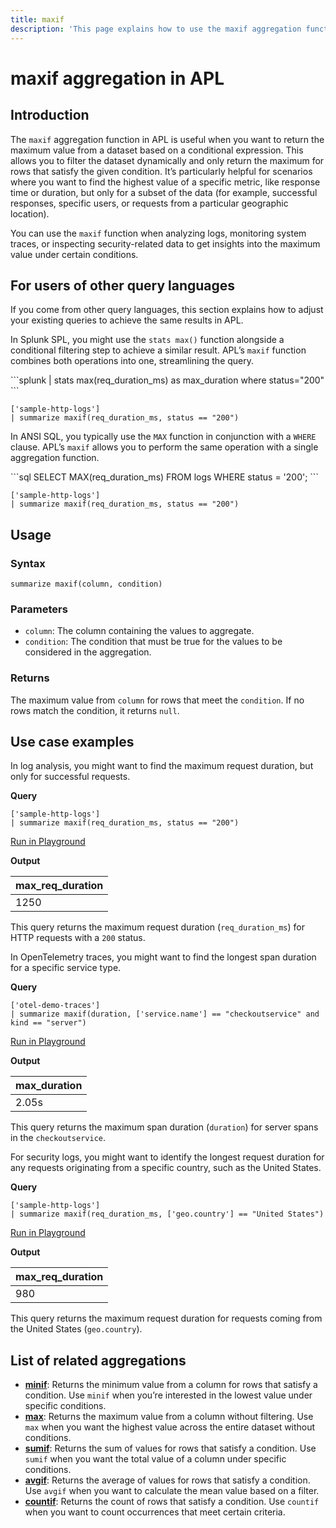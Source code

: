 ```yaml
---
title: maxif
description: 'This page explains how to use the maxif aggregation function in APL.'
---
```


# maxif aggregation in APL

## Introduction

The `maxif` aggregation function in APL is useful when you want to return the maximum value from a dataset based on a conditional expression. This allows you to filter the dataset dynamically and only return the maximum for rows that satisfy the given condition. It’s particularly helpful for scenarios where you want to find the highest value of a specific metric, like response time or duration, but only for a subset of the data (for example, successful responses, specific users, or requests from a particular geographic location).

You can use the `maxif` function when analyzing logs, monitoring system traces, or inspecting security-related data to get insights into the maximum value under certain conditions.

## For users of other query languages

If you come from other query languages, this section explains how to adjust your existing queries to achieve the same results in APL.

<AccordionGroup>
<Accordion title="Splunk SPL users">

In Splunk SPL, you might use the `stats max()` function alongside a conditional filtering step to achieve a similar result. APL’s `maxif` function combines both operations into one, streamlining the query.

<CodeGroup>
```splunk
| stats max(req_duration_ms) as max_duration where status="200"
```

```kusto
['sample-http-logs']
| summarize maxif(req_duration_ms, status == "200")
```
</CodeGroup>

</Accordion>
<Accordion title="ANSI SQL users">

In ANSI SQL, you typically use the `MAX` function in conjunction with a `WHERE` clause. APL’s `maxif` allows you to perform the same operation with a single aggregation function.

<CodeGroup>
```sql
SELECT MAX(req_duration_ms) 
FROM logs 
WHERE status = '200';
```

```kusto
['sample-http-logs']
| summarize maxif(req_duration_ms, status == "200")
```
</CodeGroup>

</Accordion>
</AccordionGroup>

## Usage

### Syntax

```kusto
summarize maxif(column, condition)
```

### Parameters

- `column`: The column containing the values to aggregate.
- `condition`: The condition that must be true for the values to be considered in the aggregation.

### Returns

The maximum value from `column` for rows that meet the `condition`. If no rows match the condition, it returns `null`.

## Use case examples

<Tabs>
<Tab title="Log analysis">

In log analysis, you might want to find the maximum request duration, but only for successful requests.

**Query**

```kusto
['sample-http-logs']
| summarize maxif(req_duration_ms, status == "200")
```

[Run in Playground](https://play.axiom.co/axiom-play-qf1k/query?initForm=%7B%22apl%22%3A%22%5B'sample-http-logs'%5D%20%7C%20summarize%20maxif(req_duration_ms,%20status%20%3D%3D%20'200')%22%7D)

**Output**

| max_req_duration |
|------------------|
| 1250             |

This query returns the maximum request duration (`req_duration_ms`) for HTTP requests with a `200` status.

</Tab>
<Tab title="OpenTelemetry traces">

In OpenTelemetry traces, you might want to find the longest span duration for a specific service type.

**Query**

```kusto
['otel-demo-traces']
| summarize maxif(duration, ['service.name'] == "checkoutservice" and kind == "server")
```

[Run in Playground](https://play.axiom.co/axiom-play-qf1k/query?initForm=%7B%22apl%22%3A%22%5B'otel-demo-traces'%5D%20%7C%20summarize%20maxif(duration,%20%5B'service.name'%5D%20%3D%3D%20'checkoutservice'%20and%20kind%20%3D%3D%20'server')%22%7D)

**Output**

| max_duration |
|--------------|
| 2.05s        |

This query returns the maximum span duration (`duration`) for server spans in the `checkoutservice`.

</Tab>
<Tab title="Security logs">

For security logs, you might want to identify the longest request duration for any requests originating from a specific country, such as the United States.

**Query**

```kusto
['sample-http-logs']
| summarize maxif(req_duration_ms, ['geo.country'] == "United States")
```

[Run in Playground](https://play.axiom.co/axiom-play-qf1k/query?initForm=%7B%22apl%22%3A%22%5B'sample-http-logs'%5D%20%7C%20summarize%20maxif(req_duration_ms,%20%5B'geo.country'%5D%20%3D%3D%20'United%20States')%22%7D)

**Output**

| max_req_duration |
|------------------|
| 980              |

This query returns the maximum request duration for requests coming from the United States (`geo.country`).

</Tab>
</Tabs>

## List of related aggregations

- [**minif**](/apl/aggregation-function/minif): Returns the minimum value from a column for rows that satisfy a condition. Use `minif` when you’re interested in the lowest value under specific conditions.
- [**max**](/apl/aggregation-function/max): Returns the maximum value from a column without filtering. Use `max` when you want the highest value across the entire dataset without conditions.
- [**sumif**](/apl/aggregation-function/sumif): Returns the sum of values for rows that satisfy a condition. Use `sumif` when you want the total value of a column under specific conditions.
- [**avgif**](/apl/aggregation-function/avgif): Returns the average of values for rows that satisfy a condition. Use `avgif` when you want to calculate the mean value based on a filter.
- [**countif**](/apl/aggregation-function/countif): Returns the count of rows that satisfy a condition. Use `countif` when you want to count occurrences that meet certain criteria.